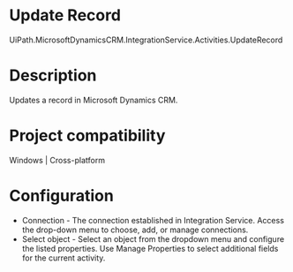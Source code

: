 ﻿# Update Record

UiPath.MicrosoftDynamicsCRM.IntegrationService.Activities.UpdateRecord

# Description

Updates a record in Microsoft Dynamics CRM.

# Project compatibility

Windows | Cross-platform

# Configuration

* Connection - The connection established in Integration Service. Access the drop-down menu to choose, add, or manage connections.
* Select object - Select an object from the dropdown menu and configure the listed properties. Use Manage Properties to select additional fields for the current activity.
